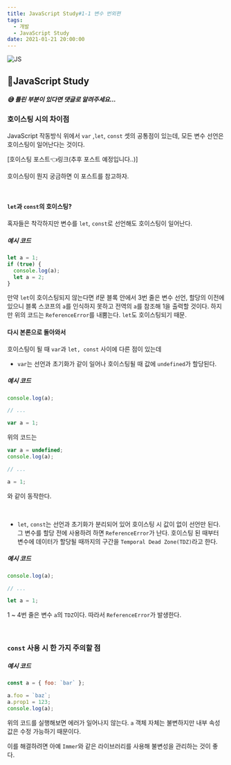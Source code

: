 ```yaml
---
title: JavaScript Study#1-1 변수 번외편
tags:
  - 개발
  - JavaScript Study
date: 2021-01-21 20:00:00
---
```


![JS](/images/logo/javascript.svg)

## 🎈JavaScript Study

##### 😅 틀린 부분이 있다면 댓글로 알려주세요...

### 호이스팅 시의 차이점

JavaScript 작동방식 위에서 `var` ,`let`, `const` 셋의 공통점이 있는데, 모든 변수 선언은 호이스팅이 일어난다는 것이다.

[호이스팅 포스트👈링크(추후 포스트 예정입니다..)]

호이스팅이 뭔지 궁금하면 이 포스트를 참고하자.

<br />

#### `let`과 `const`의 호이스팅?

혹자들은 착각하지만 변수를 `let`, `const`로 선언해도 호이스팅이 일어난다.

##### 예시 코드

```js
let a = 1;
if (true) {
  console.log(a);
  let a = 2;
}
```

만약 `let`이 호이스팅되지 않는다면 if문 블록 안에서 3번 줄은 변수 선언, 할당의 이전에 있으니 블록 스코프의 `a`를 인식하지 못하고 전역의 `a`를 참조해 1을 출력할 것이다. 하지만 위의 코드는 `ReferenceError`를 내뿜는다. `let`도 호이스팅되기 때문.

#### 다시 본론으로 돌아와서

호이스팅이 될 때 `var`과 `let, const` 사이에 다른 점이 있는데

- `var`는 선언과 초기화가 같이 일어나 호이스팅될 때 값에 `undefined`가 할당된다.

##### 예시 코드

```js
console.log(a);

// ...

var a = 1;
```

위의 코드는

```js
var a = undefined;
console.log(a);

// ...

a = 1;
```

와 같이 동작한다.

<br />

- `let`, `const`는 선언과 초기화가 분리되어 있어 호이스팅 시 값이 없이 선언만 된다. 그 변수를 할당 전에 사용하려 하면 `ReferenceError`가 난다. 호이스팅 된 때부터 변수에 데이터가 할당될 때까지의 구간을 `Temporal Dead Zone(TDZ)`라고 한다.

##### 예시 코드

```js
console.log(a);

// ...

let a = 1;
```

1 ~ 4번 줄은 변수 `a`의 `TDZ`이다. 따라서 `ReferenceError`가 발생한다.

<br />

### `const` 사용 시 한 가지 주의할 점

##### 예시 코드

```js
const a = { foo: `bar` };

a.foo = `baz`;
a.prop1 = 123;
console.log(a);
```

위의 코드를 실행해보면 에러가 일어나지 않는다. `a` 객체 자체는 불변하지만 내부 속성값은 수정 가능하기 때문이다.

이를 해결하려면 아예 `Immer`와 같은 라이브러리를 사용해 불변성을 관리하는 것이 좋다.

<br />
